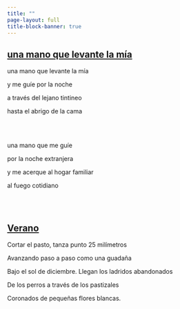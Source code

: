 ```yaml
---
title: ""
page-layout: full
title-block-banner: true
---
```


## [una mano que levante la mía](posts/una-mano-que-levante-la-mia/index.qmd)

una mano que levante la mía

y me guíe por la noche

a través del lejano tintineo

hasta el abrigo de la cama 

<br>
<br>

una mano que me guíe

por la noche extranjera

y me acerque al hogar familiar

al fuego cotidiano

<br>
<br>

## [Verano](post/verano/index.qmd)

Cortar el pasto, tanza punto 25 milímetros

Avanzando paso a paso como una guadaña

Bajo el sol de diciembre. Llegan los ladridos abandonados

De los perros a través de los pastizales

Coronados de pequeñas flores blancas.